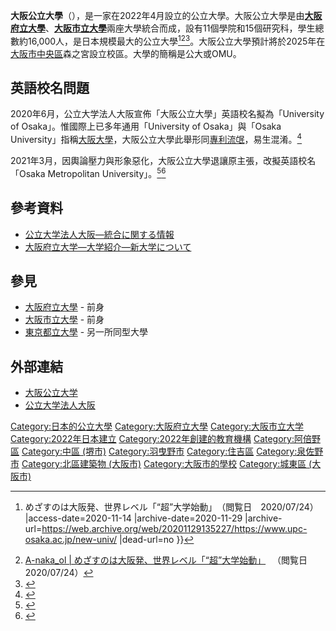 {{NOT|大阪大學}}
'''大阪公立大學'''（{{lang-ja|おおさかこうりつだいがく}}），是一家在2022年4月設立的公立大學。大阪公立大學是由'''[[大阪府立大學|大阪府立大學]]'''、'''[[大阪市立大學|大阪市立大學]]'''兩座大學統合而成，設有11個學院和15個研究科，學生總數約16,000人，是日本規模最大的公立大學<ref name="new-univ">{{Cite web |url=https://www.upc-osaka.ac.jp/new-univ/ |title=大阪公立大学（仮称）2022年開学予定（構想中）／University of Osaka (tentative name) {{!}} めざすのは大阪発、世界レベル「“超”大学始動」　（閲覧日　2020/07/24）  |access-date=2020-11-14 |archive-date=2020-11-29 |archive-url=https://web.archive.org/web/20201129135227/https://www.upc-osaka.ac.jp/new-univ/ |dead-url=no }}</ref><ref name="a-naka">[https://www.upc-osaka.ac.jp/osakafu-content/uploads/sites/523/shindaigaku.pdf A-naka_ol | めざすのは大阪発、世界レベル「“超”大学始動」] {{Wayback|url=https://www.upc-osaka.ac.jp/osakafu-content/uploads/sites/523/shindaigaku.pdf |date=20201116091637 }}　（閲覧日　2020/07/24）</ref><ref name="kihon">{{Cite web |url=https://www.upc-osaka.ac.jp/osakafu-content/uploads/sites/477/basic_concept190827.pdf |title=新大学基本構想　（閲覧日　2020/07/24）  |access-date=2020-11-14 |archive-date=2020-09-09 |archive-url=https://web.archive.org/web/20200909000333/https://www.upc-osaka.ac.jp/osakafu-content/uploads/sites/477/basic_concept190827.pdf |dead-url=no }}</ref>。大阪公立大學預計將於2025年在[[大阪市|大阪市]][[中央區_(大阪市)|中央區]]森之宮設立校區。大學的簡稱是公大或OMU。

== 英語校名問題 ==
2020年6月，公立大学法人大阪宣佈「大阪公立大學」英語校名擬為「University of Osaka」。惟國際上已多年通用「University of Osaka」與「Osaka University」指稱[[大阪大學|大阪大學]]，大阪公立大學此舉形同[[專利流氓|專利流氓]]，易生混淆。<ref>{{Cite web |url=https://www.osaka-u.ac.jp/ja/news/topics/2020/08/20200806 |title=大阪公立大学の英語名称にかかる問題点について（第３報） — 大阪大学 |access-date=2021-03-18 |archive-date=2021-04-12 |archive-url=https://web.archive.org/web/20210412215114/https://www.osaka-u.ac.jp/ja/news/topics/2020/08/20200806 |dead-url=no }}</ref>

2021年3月，因輿論壓力與形象惡化，大阪公立大學退讓原主張，改擬英語校名「Osaka Metropolitan University」。<ref>{{Cite web |url=https://www.nikkei.com/article/DGXZQOHC104070Q1A310C2000000/ |title=「大阪公立大」イメージ悪化懸念　英語名称で阪大に譲歩: 日本経済新聞 |access-date=2021-03-18 |archive-date=2021-03-17 |archive-url=https://web.archive.org/web/20210317005540/https://www.nikkei.com/article/DGXZQOHC104070Q1A310C2000000/ |dead-url=no }}</ref><ref>{{Cite web |url=https://www.osaka-u.ac.jp/ja/news/topics/2021/3/20210312001 |title=大阪公立大学の英語名称について — 大阪大学 |access-date=2021-03-18 |archive-date=2021-03-20 |archive-url=https://web.archive.org/web/20210320225932/https://www.osaka-u.ac.jp/ja/news/topics/2021/3/20210312001 |dead-url=no }}</ref>

== 參考資料 ==
{{Reflist}}
* [https://www.upc-osaka.ac.jp/integration/ 公立大学法人大阪―統合に関する情報] {{Wayback|url=https://www.upc-osaka.ac.jp/integration/ |date=20210117031615 }}
* [https://www.osakafu-u.ac.jp/info/new_univ/ 大阪府立大学―大学紹介―新大学について] {{Wayback|url=https://www.osakafu-u.ac.jp/info/new_univ/ |date=20210118011520 }}

== 參見 ==
*[[大阪府立大學|大阪府立大學]] - 前身
*[[大阪市立大學|大阪市立大學]] - 前身
*[[東京都立大學|東京都立大學]] - 另一所同型大學

== 外部連結 ==
* [https://www.omu.ac.jp/ 大阪公立大学] {{Wayback|url=https://u-of-osaka.jp/ |date=20210307142411 }}
* [https://www.upc-osaka.ac.jp/ 公立大学法人大阪] {{Wayback|url=https://www.upc-osaka.ac.jp/ |date=20210206083418 }}
{{日本公立大學}}
[[Category:日本的公立大學|Category:日本的公立大學]]
[[Category:大阪府立大學|Category:大阪府立大學]]
[[Category:大阪市立大学|Category:大阪市立大学]]
[[Category:2022年日本建立|Category:2022年日本建立]]
[[Category:2022年創建的教育機構|Category:2022年創建的教育機構]]
[[Category:阿倍野區|Category:阿倍野區]]
[[Category:中區_(堺市)|Category:中區 (堺市)]]
[[Category:羽曳野市|Category:羽曳野市]]
[[Category:住吉區|Category:住吉區]]
[[Category:泉佐野市|Category:泉佐野市]]
[[Category:北區建築物_(大阪市)|Category:北區建築物 (大阪市)]]
[[Category:大阪市的學校|Category:大阪市的學校]]
[[Category:城東區_(大阪市)|Category:城東區 (大阪市)]]